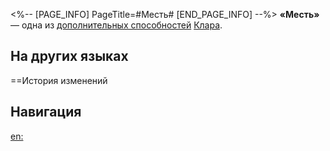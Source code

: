 <%-- [PAGE_INFO]
PageTitle=#Месть#
[END_PAGE_INFO] --%>
{{Навык Инфобокс
|Название         = Месть
|Изображение      = След Месть.png
|Персонаж         = Клара
|Тип              = Доп. способность
|Возвышение       = 6
|Длительность     = 
|Описание         = Урон {{Доп эффект|контратаки}} Сварога повышается на 30%.
|Свойство1        = 
|Масштабирование1 = 
}}
'''«Месть»''' — одна из [[дополнительная способность|дополнительных способностей]] [[Клара]].

==На других языках==
{{На других языках
|en   = Revenge
|zhs  = 复仇
|zht  = 復仇
|ja   = {{Rubi|復讐|ふくしゅう}}
|ko   = 복수
|es   = Venganza
|fr   = Vengeance
|ru   = Месть
|th   = Revenge
|vi   = Trả Thù
|de   = Rache
|id   = Revenge
|pt   = Vingança
}}

==История изменений
{{История изменений|3.5}}

==Навигация==
{{Навык Навбокс|Клара}}

[[en:]]